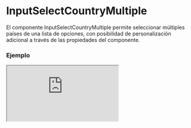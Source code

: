 # InputSelectCountryMultiple

El componente InputSelectCountryMultiple permite seleccionar múltiples países de una lista de opciones, con posibilidad de personalización adicional a través de las propiedades del componente.


### Ejemplo

<Iframe minHeightIframe="30dvh" src="https://fenextjs-component-storybook.vercel.app/iframe.html?args=&id=input-inputselectcountrymultiple--index&viewMode=story" />

### Importacion

Para importar el componente InputSelectCountryMultiple, se puede hacer desde fenextjs

```tsx copy
import { InputSelectCountryMultiple } from "fenextjs";
```

### Parametros

| Parametro | Tipo | Requerido | Default | Descripcion |
| --------- | ---- | --------- | ------- | ----------- |
| ...props | InputSelectMultipleTProps\<CountryProps\> | no |  | Propiedades adicionales que extienden de InputSelectMultipleTProps, como eventos o configuraciones del componente. |

### Storybook

Para ver el storybook del componente lo puede hacer con este [link](https://fenextjs-component-storybook.vercel.app/?path=/story/input-inputselectcountrymultiple--index)

### Usos

- Selección múltiple de países

```tsx copy

<InputSelectCountryMultiple />
```

- InputSelectCountryMultiple con estilos personalizados

```tsx copy

<InputSelectCountryMultiple
    classNameSelect="custom-select-multiple"
/>
```

- InputSelectCountryMultiple con opciones predeterminadas

```tsx copy

<InputSelectCountryMultiple
    value={[{ name: "United States", isoCode: "US" }, { name: "Canada", isoCode: "CA" }]}
/>
```

